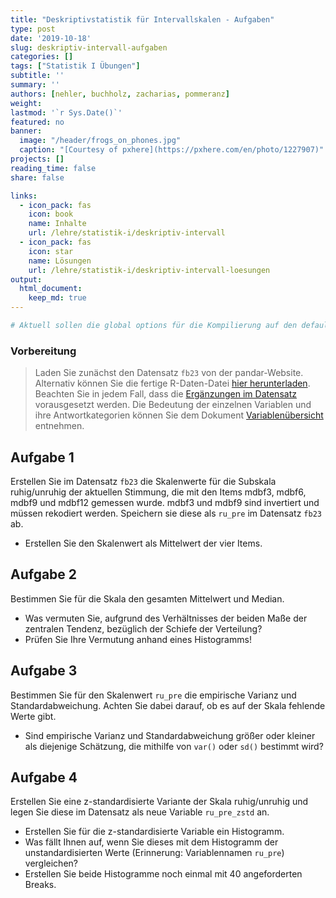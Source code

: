 ```yaml
---
title: "Deskriptivstatistik für Intervallskalen - Aufgaben" 
type: post
date: '2019-10-18' 
slug: deskriptiv-intervall-aufgaben
categories: [] 
tags: ["Statistik I Übungen"] 
subtitle: ''
summary: '' 
authors: [nehler, buchholz, zacharias, pommeranz]
weight:
lastmod: '`r Sys.Date()`'
featured: no
banner:
  image: "/header/frogs_on_phones.jpg"
  caption: "[Courtesy of pxhere](https://pxhere.com/en/photo/1227907)"
projects: []
reading_time: false
share: false

links:
  - icon_pack: fas
    icon: book
    name: Inhalte
    url: /lehre/statistik-i/deskriptiv-intervall
  - icon_pack: fas
    icon: star
    name: Lösungen
    url: /lehre/statistik-i/deskriptiv-intervall-loesungen
output:
  html_document:
    keep_md: true
---
```



```r
# Aktuell sollen die global options für die Kompilierung auf den default Einstellungen gelassen werden
```


### Vorbereitung

> Laden Sie zunächst den Datensatz `fb23` von der pandar-Website. Alternativ können Sie die fertige R-Daten-Datei [<i class="fas fa-download"></i> hier herunterladen](/daten/fb23.rda). Beachten Sie in jedem Fall, dass die [Ergänzungen im Datensatz](/lehre/statistik-i/deskriptiv-intervall/#prep) vorausgesetzt werden. Die Bedeutung der einzelnen Variablen und ihre Antwortkategorien können Sie dem Dokument [Variablenübersicht](/lehre/statistik-i/variablen.pdf) entnehmen.


## Aufgabe 1

Erstellen Sie im Datensatz `fb23` die Skalenwerte für die Subskala ruhig/unruhig der aktuellen Stimmung, die mit den Items mdbf3, mdbf6, mdbf9 und mdbf12 gemessen wurde. mdbf3 und mdbf9 sind invertiert und müssen rekodiert werden. Speichern sie diese als `ru_pre` im Datensatz `fb23` ab.

* Erstellen Sie den Skalenwert als Mittelwert der vier Items.

## Aufgabe 2

Bestimmen Sie für die Skala den gesamten Mittelwert und Median.

* Was vermuten Sie, aufgrund des Verhältnisses der beiden Maße der zentralen Tendenz, bezüglich der Schiefe der Verteilung?
* Prüfen Sie Ihre Vermutung anhand eines Histogramms!

## Aufgabe 3

Bestimmen Sie für den Skalenwert `ru_pre` die empirische Varianz und Standardabweichung. Achten Sie dabei darauf, ob es auf der Skala fehlende Werte gibt.

* Sind empirische Varianz und Standardabweichung größer oder kleiner als diejenige Schätzung, die mithilfe von `var()` oder `sd()` bestimmt wird?  


## Aufgabe 4

Erstellen Sie eine z-standardisierte Variante der Skala ruhig/unruhig und legen Sie diese im Datensatz als neue Variable `ru_pre_zstd` an.

* Erstellen Sie für die z-standardisierte Variable ein Histogramm.
* Was fällt Ihnen auf, wenn Sie dieses mit dem Histogramm der unstandardisierten Werte (Erinnerung: Variablennamen `ru_pre`) vergleichen?
* Erstellen Sie beide Histogramme noch einmal mit 40 angeforderten Breaks.
